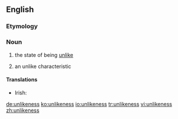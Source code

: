 ==English==

===Etymology===
{{suffix|unlike|ness}}

===Noun===
{{en-noun|es|-}}

# {{uncountable}} the state of being [[unlike]]
# {{countable}} an unlike characteristic

====Translations====
{{trans-top|the state of being unlike}}
* Irish: {{t-|ga|éagsúlacht|f}}
{{trans-mid}}
{{trans-bottom}}

{{trans-top|an unlike characteristic}}
{{trans-mid}}
{{trans-bottom}}

[[de:unlikeness]]
[[ko:unlikeness]]
[[io:unlikeness]]
[[tr:unlikeness]]
[[vi:unlikeness]]
[[zh:unlikeness]]